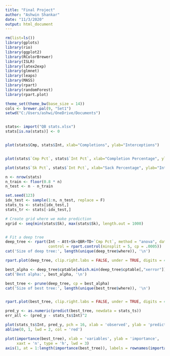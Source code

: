---
title: "Final Project"
author: "Ashwin Shankar"
date: "11/3/2020"
output: html_document
---
```{r preliminaries}
rm(list=ls())
library(gplots)
library(rio)
library(ggplot2)
library(RColorBrewer)
library(ISLR)
library(latex2exp)
library(glmnet)
library(leaps)
library(MASS)
library(rpart)
library(randomForest)
library(rpart.plot)

theme_set(theme_bw(base_size = 14))
cols <- brewer.pal(9, "Set1")
setwd("C:/Users/ashwi/OneDrive/Documents")



```



```{r Summaries}
stats<- import("QB stats.xlsx")
stats[is.na(stats)] <- 0


plot(stats$Cmp, stats$Int, xlab="Completions", ylab="Interceptions")


plot(stats$`Cmp Pct`, stats$`Int Pct`, xlab="Completion Percentage", ylab="Interception Percentage")

plot(stats$`Sk Pct`, stats$`Int Pct`, xlab="Sack Percentage", ylab="Interception Percentage")


```






```{r Stuff}



n <- nrow(stats)
n_train <- floor(0.8 * n)
n_test <- n - n_train

set.seed(123)
idx_test <- sample(1:n, n_test, replace = F)
stats_ts <- stats[idx_test,]
stats_tr <- stats[-idx_test,]

# Create grid where we make prediction
xgrid <- seq(min(stats$Sk), max(stats$Sk), length.out = 1000)


# Fit a deep tree
deep_tree <- rpart(Int ~ Att+Sk+QBR+TD+`Cmp Pct`, method = "anova", data = stats_tr,
                   control = rpart.control(minsplit = 5, cp = .0005))
cat('Size of deep tree:', length(unique(deep_tree$where)), '\n')

rpart.plot(deep_tree, clip.right.labs = FALSE, under = TRUE, digits = 4)


```




```{r best tree}
best_alpha <- deep_tree$cptable[which.min(deep_tree$cptable[,"xerror"]),"CP"]
cat('Best alpha:', best_alpha, '\n')

best_tree <- prune(deep_tree, cp = best_alpha)
cat('Size of best tree:', length(unique(best_tree$where)), '\n')


rpart.plot(best_tree, clip.right.labs = FALSE, under = TRUE, digits = 4)


```


```{r Testing}
pred_y <- as.numeric(predict(best_tree, newdata = stats_ts))
err_all <- (pred_y - stats_ts$Int)^2

plot(stats_ts$Int, pred_y, pch = 16, xlab = 'observed', ylab = 'predicted')
abline(0, 1, lwd = 2, col = 'red')

plot(importance(best_tree), xlab = 'variables', ylab = 'importance', 
     xaxt = 'n', type = 'h', lwd = 3)
axis(1, at = 1:length(importance(best_tree)), labels = rownames(importance(best_tree)))






```

